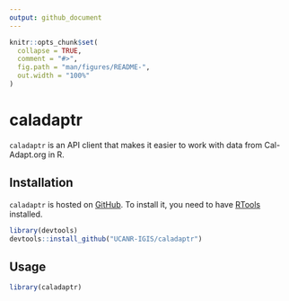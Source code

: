```yaml
---
output: github_document
---
```


<!-- README.md is generated from README.Rmd. Please edit that file -->

```r
knitr::opts_chunk$set(
  collapse = TRUE,
  comment = "#>",
  fig.path = "man/figures/README-",
  out.width = "100%"
)
```

# caladaptr

<!-- badges: start -->
<!-- badges: end -->

`caladaptr` is an API client that makes it easier to work with data from Cal-Adapt.org in R.

## Installation

`caladaptr` is hosted on [GitHub](https://github.com/UCANR-IGIS/caladaptr){target="_blank" rel="noopener"}. To install it, you need to have [RTools](https://cran.r-project.org/bin/windows/Rtools/){target="_blank" rel="noopener"} installed.

```r
library(devtools)
devtools::install_github("UCANR-IGIS/caladaptr")
```

## Usage

```r
library(caladaptr)
```


